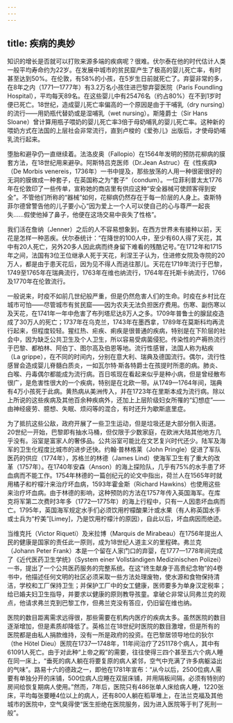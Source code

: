 ```yaml
---
---
---
```

title: 疾病的奥妙
---




知识的增长是否就可以打败来源多端的疾病呢？很难。伏尔泰在他的时代估计人类一般平均寿命约为22岁。在发展中城市的贫民窟产生了极高的婴儿死亡率，有时甚至达到50%。在伦敦，有58%的小孩，在5岁生日前就死亡了。弃婴非常的多，在8年之内（1771—1777年）有3.2万名小孩住进巴黎弃婴医院（Paris Foundling Hospital），平均每天89名。在这些婴儿中有25476名（约占80%）在不到1岁时便已死亡。18世纪，造成婴儿死亡率偏高的一个原因是由于干哺乳（dry nursing）的流行——用奶瓶代替奶或是湿哺乳（wet nursing）。斯隆爵士（Sir Hans Sloane）曾计算用瓶子喂奶的婴儿死亡率3倍于母奶哺乳的婴儿死亡率。这种新的喂奶方式在法国的上层社会非常流行，直到卢梭的《爱弥儿》出版后，才使母奶哺乳流行起来。

堕胎和避孕仍一直继续着。法洛皮奥（Fallopio）在1564年发明的预防花柳病的膜套方法，在18世纪用来避孕。阿斯特吕克医师（Dr.Jean Astruc）在《性疾病》（De Morbis venereis，1736年）一书中提及，那些放荡的人用一种很密很好的无洞的膜做成一种套子，在英国称之为“套子”（condum）。一位菲利普太太1776年在伦敦印了一些传单，宣称她的商店里有供应这种“安全器械可使顾客得到安全”。不管他们所称的“器械”如何，花柳病仍然存在于每一阶层的人身上。查斯特菲尔德曾警告他的儿子要小心“因为爱上一个人可以使自己的心与尊严一起丧失……假使他掉了鼻子，他便在这场交易中丧失了性格”。

我们活在詹纳（Jenner）之后的人不容易想象到，在西方世界未有接种以前，天花是怎样一种恶疾。伏尔泰统计：“在降世的100人中，至少有60人得了天花，其中有20人死亡，另外20多人因此病而终身留下难看的残酷记号。”在1712年和1715年之间，法国有3位王位继承人死于天花，利涅王子认为，住进修女院及寺院的20万人，都是由于患天花后，因为见不得人而逃往那儿。天花在1719年流行于巴黎，1749至1765年在瑞典流行，1763年在维也纳流行，1764年在托斯卡纳流行，1766及1770年在伦敦流行。

一般说来，时疫不如前几世纪般严重，但是仍然危害人们的生命。时疫在乡村比在城市可怕——尽管城市有贫民窟——因为农夫无法负担医疗费用。伤寒、副伤寒以及天花，在1741年一年中危害了布列塔尼达8万人之多。1709年普鲁士的腺鼠疫造成了30万人的死亡；1737年在乌克兰，1743年在墨西拿，1789年在莫斯科均再流行起来，但程度较轻。猩红热、疟疾、痢疾是很普通的疾病，特别是在下阶层的社会中，因为缺乏公共卫生及个人卫生，所以容易受病菌侵犯。传染性的产褥热流行于巴黎、都柏林、阿伯丁、图尔高及伯恩等地。流行性感冒，法国人称为粘疾（La grippe），在不同的时间内，分别在意大利、瑞典及德国流行。偶尔，流行性感冒会造成婴儿脊髓白质炎，一如瓦尔特·斯各特爵士在孩提时所患的病。肺炎、白喉、丹毒偶尔都能成为流行病。百日咳现在看起来似乎是种小病，但是曾经散布很广，是危害性很大的一个疾病，特别是在北欧一带。从1749—1764年间，瑞典有4万小孩死于此病。黄热病从美洲传入，并在1723年在里斯本成为流行病。除以上所说的这些疾病及其他百余种疾病外，还加上上层阶级妇女所罹的“幻想症”——由神经疲劳、臆想、失眠、烦闷等的混合，有时还升为歇斯底里症。

为了抵抗这些公敌，政府开展了一些卫生运动，但是垃圾还是大部分倒入街道。20世纪一开始，巴黎即有抽水马桶，但仅限于少数家庭，在欧洲大陆其他地方几乎没有。浴室是富家人的奢侈品。公共浴室可能比在文艺复兴时代还少。陆军及海军的卫生化程度比城市的进步还快。约翰·普林格莱（John Pringle）促进了军队医药的供应（1774年），苏格兰的林德（James Lind）使海军卫生有了重大的改革（1757年）。在1740年安森（Anson）的海上探险队，几乎有75%的水手患了坏血病而不能工作。1754年林德的一篇创纪元的论文中指出，荷兰人在1565年时就用橘子和柠檬汁来治疗坏血病，1593年霍金斯（Richard Hawkins）也使用这些来治疗坏血病。由于林德的影响，这种预防的方法在1757年传入英国海军。在库克将军第二次费时3年多（1772—1775年）的海上行程中，只有一人因患坏血病而亡。1795年，英国海军规定水手们必须饮用柠檬酸果汁或水果（有人称英国水手或士兵为“柠美”[Limey]，乃是饮用柠檬汁的原因），自此以后，坏血病因而绝迹。

当维克托（Victor Riqueti）及米拉博（Marquis de Mirabeau）在1756年提出人民的健康是国家的责任此一原则，成为18世纪人道主义的里程碑。弗兰克（Johann Peter Frank）本是一个留在人家门口的弃婴，在1777—1778年间完成了《近代医药卫生学统》（System einer Vollständigen Medizinischen Polizei）一书，提出了一个公共医药服务的完整系统。在这“终生献身于高贵纪念物”的4卷书中，他描述任何文明的社区必须采取一些方法处理废物，使水源和食物保持清洁，学校和工厂保持卫生；并保护工厂中的女工健康，医师要多为单身汉定税率；给已婚夫妇卫生指导，并要求以健康的原则教导孩童。拿破仑非常认同弗兰克的观点，他请求弗兰克到巴黎工作，但弗兰克没有答应，仍旧留在维也纳。

医院的数目距离需求远得很，那些需要在机构内医疗的疾病太多。虽然医院的数目逐渐增加，但是素质却降低了。英格兰在18世纪时医院的数目激增，但是所有的医院都是由私人捐款维持，没有一所是政府的投资。在巴黎居领导地位的狄尔（the Hötel Dieu）医院在1737—1748年，11年间治疗了251178个病人，其中有61091人死亡。由于对此种“上帝之殿”的需要，往往使得三四个甚至五六个病人睡在同一床上，“垂死的病人躺在将要复原的病人紧邻，空气中充满了许多病躯溢出的气味”。路易十六的德政之一，即他在1781年宣布：“从今以后，2500位病人需要有单独分开的床铺，500位病人应睡在双层床铺，并用隔板间隔，必须有特别的房间给恢复期病人使用。”然而，7年后，医院只有486张单人床给病人睡，1220张床，平均每张要睡4位以上的病人，还有800人躺在稻草堆上，在法兰克福及其他城市的医院中，空气臭得使“医生拒绝在医院服务，因为进入医院等于判了死刑一般”。